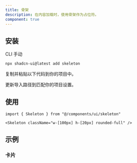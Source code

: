 ```yaml
---
title: 骨架
description: 在内容加载时，使用骨架作为占位符。
component: true
---
```


<ComponentPreview name="skeleton-demo" description="骨架组件展示。" />

## 安装

<Tabs defaultValue="cli">

<TabsList>
  <TabsTrigger value="cli">CLI</TabsTrigger>
  <TabsTrigger value="manual">手动</TabsTrigger>
</TabsList>
<TabsContent value="cli">

```bash
npx shadcn-ui@latest add skeleton
```

</TabsContent>

<TabsContent value="manual">

<Steps>

<Step>复制并粘贴以下代码到你的项目中。</Step>

<ComponentSource name="skeleton" />

<Step>更新导入路径到匹配你的项目设置。</Step>

</Steps>

</TabsContent>

</Tabs>

## 使用

```tsx
import { Skeleton } from "@/components/ui/skeleton"
```

```tsx
<Skeleton className="w-[100px] h-[20px] rounded-full" />
```

## 示例

### 卡片

<ComponentPreview
  name="skeleton-card"
  description="卡片使用骨架展示加载状态。"
/>